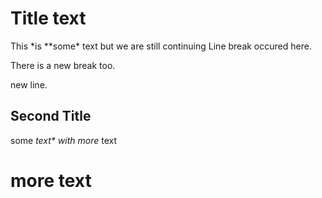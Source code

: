 # Title text

This *is **some* text
but we are still continuing
Line break occured here.


There is a new break too.\

new line.

## Second Title

some *text\*
with more* text

# more text
